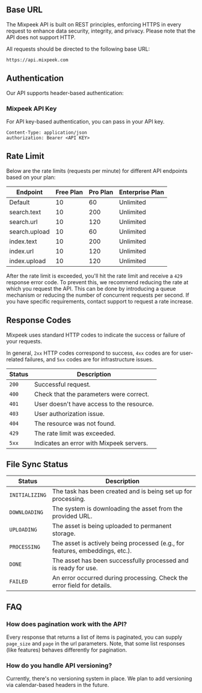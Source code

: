 ## Base URL

The Mixpeek API is built on REST principles, enforcing HTTPS in every request to enhance data security, integrity, and privacy. Please note that the API does not support HTTP.

All requests should be directed to the following base URL:

```
https://api.mixpeek.com
```

## Authentication

Our API supports header-based authentication:

### Mixpeek API Key

For API key-based authentication, you can pass in your API key.

```
Content-Type: application/json
authorization: Bearer <API KEY>
```

## Rate Limit

Below are the rate limits (requests per minute) for different API endpoints based on your plan:

| Endpoint      | Free Plan | Pro Plan | Enterprise Plan |
| ------------- | --------- | -------- | --------------- |
| Default       | 10        | 60       | Unlimited       |
| search.text   | 10        | 200      | Unlimited       |
| search.url    | 10        | 120      | Unlimited       |
| search.upload | 10        | 60       | Unlimited       |
| index.text    | 10        | 200      | Unlimited       |
| index.url     | 10        | 120      | Unlimited       |
| index.upload  | 10        | 120      | Unlimited       |

After the rate limit is exceeded, you'll hit the rate limit and receive a `429` response error code. To prevent this, we recommend reducing the rate at which you request the API. This can be done by introducing a queue mechanism or reducing the number of concurrent requests per second. If you have specific requirements, contact support to request a rate increase.

## Response Codes

Mixpeek uses standard HTTP codes to indicate the success or failure of your requests.

In general, `2xx` HTTP codes correspond to success, `4xx` codes are for user-related failures, and `5xx` codes are for infrastructure issues.

| Status | Description                               |
| ------ | ----------------------------------------- |
| `200`  | Successful request.                       |
| `400`  | Check that the parameters were correct.   |
| `401`  | User doesn't have access to the resource. |
| `403`  | User authorization issue.                 |
| `404`  | The resource was not found.               |
| `429`  | The rate limit was exceeded.              |
| `5xx`  | Indicates an error with Mixpeek servers.  |

## File Sync Status

| Status         | Description                                                                   |
| -------------- | ----------------------------------------------------------------------------- |
| `INITIALIZING` | The task has been created and is being set up for processing.                 |
| `DOWNLOADING`  | The system is downloading the asset from the provided URL.                    |
| `UPLOADING`    | The asset is being uploaded to permanent storage.                             |
| `PROCESSING`   | The asset is actively being processed (e.g., for features, embeddings, etc.). |
| `DONE`         | The asset has been successfully processed and is ready for use.               |
| `FAILED`       | An error occurred during processing. Check the error field for details.       |

## FAQ

### How does pagination work with the API?

Every response that returns a list of items is paginated, you can supply `page_size` and `page` in the url parameters. Note, that some list responses (like features) behaves differently for pagination.

### How do you handle API versioning?

Currently, there's no versioning system in place. We plan to add versioning via calendar-based headers in the future.
